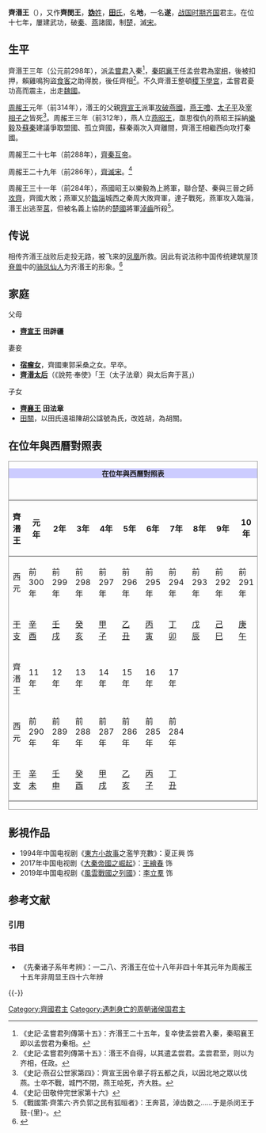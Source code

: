 
{{Emperorcn box|圖像=
|名称=齊湣王
|姓名=田地，一名田遂
|謚号=湣王
|陵墓=不明
|政權=[[田齊|田齊]]
|逝世日期=前284年
|在位=前300年—前284年
}}

'''齊湣王'''（{{bd|約前323年||前284年||T田}}），又作'''齊閔王'''，[[妫姓|'''妫'''姓]]，[[田氏|'''田'''氏]]，名'''地'''，一名'''遂'''，[[战国时期|战国时期]][[田齐|齐国]]君主。在位十七年，屢建武功，破[[秦国|秦]]、[[燕国|燕]]諸國，制[[楚国|楚]]，滅[[宋国|宋]]。

== 生平 ==
齊湣王三年（公元前298年），派[[孟嘗君|孟嘗君]]入秦<ref>《史記·孟嘗君列傳第十五》：齐湣王二十五年，复卒使孟尝君入秦，秦昭襄王即以孟尝君为秦相。</ref>，[[秦昭襄王|秦昭襄王]]任孟尝君為[[宰相|宰相]]，後被扣押，賴雞鳴狗盜[[門客|食客]]之助得脫，後任齊相<ref>《史記·孟嘗君列傳第十五》：湣王不自得，以其遣孟尝君。孟尝君至，则以为齐相，任政。</ref>。不久齊湣王整頓[[稷下學宮|稷下學宮]]，孟嘗君憂功高而震主，出走[[魏国_(战国)|魏國]]。

[[周赧王|周赧王]]元年（前314年），湣王的父親[[齊宣王|齊宣王]]派軍[[齐破燕之战|攻破燕國]]，[[燕王噲|燕王噲]]、[[太子平|太子平]]及[[宰相|宰相]][[子之|子之]]皆死<ref>《史記·燕召公世家第四》：齊宣王因令章子将五都之兵，以因北地之眾以伐燕。士卒不戰，城門不閉，燕王哙死，齐大胜。</ref>。周赧王三年（前312年），燕人立[[燕昭王|燕昭王]]，亟思復仇的燕昭王採納[[樂毅|樂毅]]及[[蘇秦|蘇秦]]建議爭取盟國、孤立齊國，蘇秦兩次入齊離間，齊湣王相繼西向攻打秦國。

周赧王二十七年（前288年），[[齊秦互帝|齊秦互帝]]。

周赧王二十九年（前286年），[[齊滅宋之戰|齊滅宋]]。<ref>《史記·田敬仲完世家第十六》</ref>

周赧王三十一年（前284年），燕國昭王以樂毅為上將軍，聯合楚、秦與三晉之師[[濟西之戰|攻齊]]，齊國大敗；燕軍又於[[臨淄|臨淄]]城西之秦周大敗齊軍，達子戰死，燕軍攻入臨淄，湣王出逃至[[莒国|莒]]，但被名義上協防的[[楚國|楚國]]將軍[[淖齒|淖齒]]所殺<ref>《戰國策·齊策六·齐负郭之民有狐晅者》：王奔莒，淖齿数之......于是杀闵王于鼓-{里}-。</ref>。

==传说==
相传齐湣王战败后走投无路，被飞来的[[凤凰|凤凰]]所救。因此有说法称中国传统建筑屋顶[[脊兽|脊兽]]中的[[骑凤仙人|骑凤仙人]]为齐湣王的形象。<ref>{{Cite web|title=吉祥瑞兽|url=https://www.iqiyi.com/v_19rrk0eo5g.html|accessdate=2020-10-24|last=爱奇艺-iqiyi.com|work=www.iqiyi.com|language=zh-CN}}</ref>

== 家庭 ==
;父母
* '''[[齊宣王|齊宣王]]''' '''田辟疆'''
;妻妾
* '''[[宿瘤女|宿瘤女]]'''，齊國東郭采桑之女。早卒。
* '''[[齊湣太后|齊湣太后]]'''（《說苑·奉使》「王（太子法章）與太后奔于莒」）
;子女
* '''[[齊襄王|齊襄王]]''' '''田法章'''
* [[田關|田關]]，以田氏遠祖陳胡公諡號為氏，改姓胡，為胡關。

== 在位年與西曆對照表 ==
<div class="NavFrame" style="clear: both; border: 1px solid #999; margin: 0.5em auto;">
<div class="NavHead" style="background-color: #CCCCFF; font-size: 100%; border-left: 3em soli; text-align: center; font-weight: bold;">在位年與西曆對照表
</div>
<div class="NavContent" style="padding: 1em 0 0 0; font-size: 100%; text-align: center;">
{| class="wikitable" style="text-align:center;"
|-
!齊湣王||元年||2年||3年||4年||5年||6年||7年||8年||9年||10年
|-
!西元
|前300年||前299年||前298年||前297年||前296年||前295年||前294年||前293年||前292年||前291年
|-
![[干支|干支]]
|[[辛酉|辛酉]]||[[壬戌|壬戌]]||[[癸亥|癸亥]]||[[甲子|甲子]]||[[乙丑|乙丑]]||[[丙寅|丙寅]]||[[丁卯|丁卯]]||[[戊辰|戊辰]]||[[己巳|己巳]]||[[庚午|庚午]]
|-
!齊湣王||11年||12年||13年||14年||15年||16年||17年
|colspan="3" rowspan="3"|
|-
!西元
|前290年||前289年||前288年||前287年||前286年||前285年||前284年
|-
![[干支|干支]]
|[[辛未|辛未]]||[[壬申|壬申]]||[[癸酉|癸酉]]||[[甲戌|甲戌]]||[[乙亥|乙亥]]||[[丙子|丙子]]||[[丁丑|丁丑]]
|}

</div></div>

==影視作品==
* 1994年中国电视剧《[[東方小故事|東方小故事]]之濫竽充數》：夏正興 饰
* 2017年中国电视剧《[[大秦帝國之崛起|大秦帝國之崛起]]》：[[王繪春|王繪春]] 饰
* 2019年中国电视剧《[[風雲戰國之列國|風雲戰國之列國]]》：[[李立羣|李立羣]] 饰

== 参考文献 ==
=== 引用 ===
{{Reflist}}

=== 书目 ===
* 《先秦诸子系年考辨》：一二八、齐湣王在位十八年非四十年其元年为周赧王十五年非周显王四十六年辨

{{-}}
{{中国皇帝|父[[齊宣王|齊宣王]]|子[[齊襄王|齊襄王]]|[[齊國君主|齊國君主]]|前300年—前284年}}
{{田齊君主}}

[[Category:齊國君主|Category:齊國君主]]
[[Category:遇刺身亡的周朝诸侯国君主|Category:遇刺身亡的周朝诸侯国君主]]